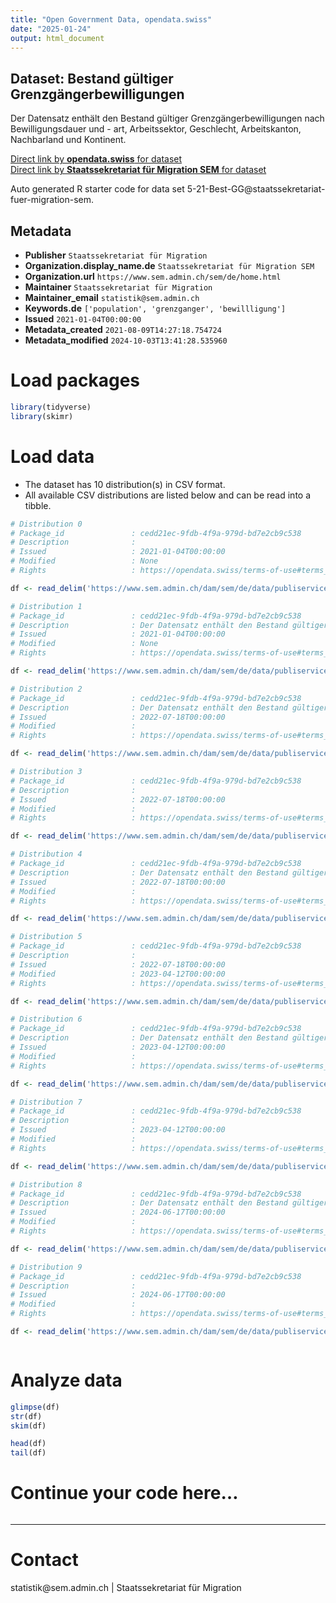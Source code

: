 ```yaml
---
title: "Open Government Data, opendata.swiss"
date: "2025-01-24"
output: html_document
---
```


## Dataset: Bestand gültiger Grenzgängerbewilligungen

Der Datensatz enthält den Bestand gültiger Grenzgängerbewilligungen nach Bewilligungsdauer und - art, Arbeitssektor, Geschlecht, Arbeitskanton, Nachbarland und Kontinent.

[Direct link by **opendata.swiss** for dataset](https://opendata.swiss/de/dataset/bestand-gultiger-grenzgangerbewilligungen)<br>
[Direct link by **Staatssekretariat für Migration SEM** for dataset](https://www.sem.admin.ch/sem/de/home/publiservice/statistik/auslaenderstatistik.html)

Auto generated R starter code for data set 5-21-Best-GG@staatssekretariat-fuer-migration-sem.

## Metadata

- **Publisher** `Staatssekretariat für Migration`
- **Organization.display_name.de** `Staatssekretariat für Migration SEM`
- **Organization.url** `https://www.sem.admin.ch/sem/de/home.html`
- **Maintainer** `Staatssekretariat für Migration`
- **Maintainer_email** `statistik@sem.admin.ch`
- **Keywords.de** `['population', 'grenzganger', 'bewillligung']`
- **Issued** `2021-01-04T00:00:00`
- **Metadata_created** `2021-08-09T14:27:18.754724`
- **Metadata_modified** `2024-10-03T13:41:28.535960`


# Load packages

```r

library(tidyverse)
library(skimr)

```

# Load data

-   The dataset has 10 distribution(s) in CSV format.
-   All available CSV distributions are listed below and can be read into a tibble.

```r

# Distribution 0
# Package_id               : cedd21ec-9fdb-4f9a-979d-bd7e2cb9c538
# Description              : 
# Issued                   : 2021-01-04T00:00:00
# Modified                 : None
# Rights                   : https://opendata.swiss/terms-of-use#terms_by_ask

df <- read_delim('https://www.sem.admin.ch/dam/sem/de/data/publiservice/statistik/auslaenderstatistik/2019/csv/5-21-Effectif-Front-f-2019.csv.download.csv/5-21-Effectif-Front-f-2019.csv')

# Distribution 1
# Package_id               : cedd21ec-9fdb-4f9a-979d-bd7e2cb9c538
# Description              : Der Datensatz enthält den Bestand gültiger Grenzgängerbewilligungen nach Bewilligungsdauer und - art, Arbeitssektor, Geschlecht, Arbeitskanton, Nachbarland und Kontinent Ende 2019.
# Issued                   : 2021-01-04T00:00:00
# Modified                 : None
# Rights                   : https://opendata.swiss/terms-of-use#terms_by_ask

df <- read_delim('https://www.sem.admin.ch/dam/sem/de/data/publiservice/statistik/auslaenderstatistik/2019/csv/5-21-Best-GG-d-2019.csv.download.csv/5-21-Best-GG-d-2019.csv')

# Distribution 2
# Package_id               : cedd21ec-9fdb-4f9a-979d-bd7e2cb9c538
# Description              : Der Datensatz enthält den Bestand gültiger Grenzgängerbewilligungen nach Bewilligungsdauer und - art, Arbeitssektor, Geschlecht, Arbeitskanton, Nachbarland und Kontinent Ende 2020. 
# Issued                   : 2022-07-18T00:00:00
# Modified                 : 
# Rights                   : https://opendata.swiss/terms-of-use#terms_by_ask

df <- read_delim('https://www.sem.admin.ch/dam/sem/de/data/publiservice/statistik/auslaenderstatistik/2020/csv/5-21-Best-GG-d-2020.csv.download.csv/5-21-Best-GG-d-2020.csv')

# Distribution 3
# Package_id               : cedd21ec-9fdb-4f9a-979d-bd7e2cb9c538
# Description              : 
# Issued                   : 2022-07-18T00:00:00
# Modified                 : 
# Rights                   : https://opendata.swiss/terms-of-use#terms_by_ask

df <- read_delim('https://www.sem.admin.ch/dam/sem/de/data/publiservice/statistik/auslaenderstatistik/2020/csv/5-21-Effectif-Front-f-2020.csv.download.csv/5-21-Effectif-Front-f-2020.csv')

# Distribution 4
# Package_id               : cedd21ec-9fdb-4f9a-979d-bd7e2cb9c538
# Description              : Der Datensatz enthält den Bestand gültiger Grenzgängerbewilligungen nach Bewilligungsdauer und - art, Arbeitssektor, Geschlecht, Arbeitskanton, Nachbarland und Kontinent Ende 2021.  Anmerkung: Vereinigtes Königreich wird neu den Drittstaaten angegliedert. 
# Issued                   : 2022-07-18T00:00:00
# Modified                 : 
# Rights                   : https://opendata.swiss/terms-of-use#terms_by_ask

df <- read_delim('https://www.sem.admin.ch/dam/sem/de/data/publiservice/statistik/auslaenderstatistik/2021/csv/5-21-Best-GG-d-2021.csv.download.csv/5-21-Best-GG-d-2021.csv')

# Distribution 5
# Package_id               : cedd21ec-9fdb-4f9a-979d-bd7e2cb9c538
# Description              : 
# Issued                   : 2022-07-18T00:00:00
# Modified                 : 2023-04-12T00:00:00
# Rights                   : https://opendata.swiss/terms-of-use#terms_by_ask

df <- read_delim('https://www.sem.admin.ch/dam/sem/de/data/publiservice/statistik/auslaenderstatistik/2021/csv/5-21-Effectif-Front-f-2021.csv.download.csv/5-21-Effectif-Front-f-2021.csv')

# Distribution 6
# Package_id               : cedd21ec-9fdb-4f9a-979d-bd7e2cb9c538
# Description              : Der Datensatz enthält den Bestand gültiger Grenzgängerbewilligungen nach Bewilligungsdauer und - art, Arbeitssektor, Geschlecht, Arbeitskanton, Nachbarland und Kontinent Ende 2022. 
# Issued                   : 2023-04-12T00:00:00
# Modified                 : 
# Rights                   : https://opendata.swiss/terms-of-use#terms_open

df <- read_delim('https://www.sem.admin.ch/dam/sem/de/data/publiservice/statistik/auslaenderstatistik/2022/csv/5-21-Best-GG-d-2022.csv.download.csv/5-21-Best-GG-d-2022.csv')

# Distribution 7
# Package_id               : cedd21ec-9fdb-4f9a-979d-bd7e2cb9c538
# Description              : 
# Issued                   : 2023-04-12T00:00:00
# Modified                 : 
# Rights                   : https://opendata.swiss/terms-of-use#terms_open

df <- read_delim('https://www.sem.admin.ch/dam/sem/de/data/publiservice/statistik/auslaenderstatistik/2022/csv/5-21-Effectif-Front-f-2022.csv.download.csv/5-21-Effectif-Front-f-2022.csv')

# Distribution 8
# Package_id               : cedd21ec-9fdb-4f9a-979d-bd7e2cb9c538
# Description              : Der Datensatz enthält den Bestand gültiger Grenzgängerbewilligungen nach Bewilligungsdauer und - art, Arbeitssektor, Geschlecht, Arbeitskanton, Nachbarland und Kontinent Ende 2023. 
# Issued                   : 2024-06-17T00:00:00
# Modified                 : 
# Rights                   : https://opendata.swiss/terms-of-use#terms_open

df <- read_delim('https://www.sem.admin.ch/dam/sem/de/data/publiservice/statistik/auslaenderstatistik/2023/csv/5-21-Best-GG-d-2023.csv.download.csv/5-21-Best-GG-d-2023.csv')

# Distribution 9
# Package_id               : cedd21ec-9fdb-4f9a-979d-bd7e2cb9c538
# Description              : 
# Issued                   : 2024-06-17T00:00:00
# Modified                 : 
# Rights                   : https://opendata.swiss/terms-of-use#terms_open

df <- read_delim('https://www.sem.admin.ch/dam/sem/de/data/publiservice/statistik/auslaenderstatistik/2023/csv/5-21-Effectif-Front-f-2023.csv.download.csv/5-21-Effectif-Front-f-2023.csv')



```

# Analyze data

```r

glimpse(df)
str(df)
skim(df)

head(df)
tail(df)

```

# Continue your code here...

```r

```

------------------------------------------------------------------------

# Contact

statistik@sem.admin.ch | Staatssekretariat für Migration
